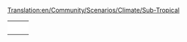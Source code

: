 [[Translation:en/Community/Scenarios/Climate/Sub-Tropical]]
{{en/Community/Scenarios/Scenarios by setting}}

{|
|-
|style="border:none;background:white"|
{{Page:en/Community/Scenarios/Islands}}

|style="border:none;background:white"|
{{Page:en/Community/Scenarios/Echo}}

|style="border:none;background:white"|
{{Page:en/Community/Scenarios/The Isles}}

|-

|style="border:none;background:white"|
{{Page:en/Community/Scenarios/Tropical River}}

|style="border:none;background:white"|
{{Page:en/Community/Scenarios/Chatham Islands}}

|style="border:none;background:white"|
{{Page:en/Community/Scenarios/Alexander to Karthoum}}

|-
|style="border:none;background:white"|
{{Page:en/Community/Scenarios/Desert Tracking}}

|style="border:none;background:white"|
{{Page:en/Community/Scenarios/Jamaica}}

|style="border:none;background:white"|
{{Page:en/Community/Scenarios/The Barrens}}

|-
|style="border:none;background:white"|
{{Page:en/Community/Scenarios/Malta}}

|style="border:none;background:white"|
{{Page:en/Community/Scenarios/Cuba}}

|style="border:none;background:white"|
{{Page:en/Community/Scenarios/The Islands of Quandaya}}

|-
|style="border:none;background:white"|
{{Page:en/Community/Scenarios/Colorado}}

|style="border:none;background:white"|
{{Page:en/Community/Scenarios/Nauru, 1907}}


|}